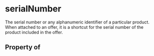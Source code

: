 # serialNumber

The serial number or any alphanumeric identifier of a particular product. When attached to an offer, it is a shortcut for the serial number of the product included in the offer.

## Property of



